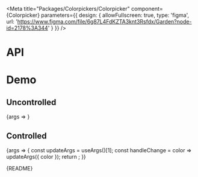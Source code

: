 
<Meta
  title="Packages/Colorpickers/Colorpicker"
  component={Colorpicker}
  parameters={{
    design: {
      allowFullscreen: true,
      type: 'figma',
      url: 'https://www.figma.com/file/6g87L4FdKZTA3knt3Rsfdx/Garden?node-id=2178%3A344'
    }
  }}
/>

# API

<ArgsTable />

# Demo

## Uncontrolled

<Canvas>
  <Story name="Uncontrolled" argTypes={{ color: { control: false } }}>
    {args => <Colorpicker {...args} />}
  </Story>
</Canvas>

## Controlled

<Canvas>
  <Story
    name="Controlled"
    args={{ color: PALETTE.blue[600] }}
    argTypes={{ defaultColor: { control: false } }}
  >
    {args => {
      const updateArgs = useArgs()[1];
      const handleChange = color => updateArgs({ color });
      return <Colorpicker {...args} onChange={handleChange} />;
    }}
  </Story>
</Canvas>

<Markdown>{README}</Markdown>
